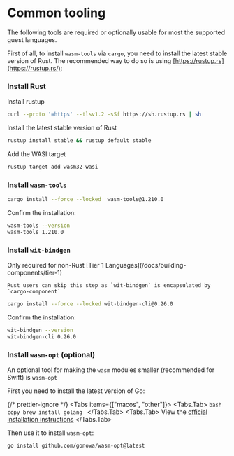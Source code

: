 
# Common tooling

The following tools are required or optionally usable for most the supported guest languages.

First of all, to install `wasm-tools` via `cargo`, you need to install the latest stable version of Rust. The recommended way to do so is using [https://rustup.rs](https://rustup.rs/):

<Steps>

### Install Rust

Install rustup

```bash copy
curl --proto '=https' --tlsv1.2 -sSf https://sh.rustup.rs | sh
```

Install the latest stable version of Rust

```bash copy
rustup install stable && rustup default stable
```

Add the WASI target

```bash copy
rustup target add wasm32-wasi
```

### Install `wasm-tools`

```bash copy
cargo install --force --locked  wasm-tools@1.210.0
```

Confirm the installation:

```bash
wasm-tools --version
wasm-tools 1.210.0
```

### Install `wit-bindgen`

<Callout type="info">
    Only required for non-Rust [Tier 1 Languages](/docs/building-components/tier-1)

    Rust users can skip this step as `wit-bindgen` is encapsulated by `cargo-component`

</Callout>

```bash copy
cargo install --force --locked wit-bindgen-cli@0.26.0
```

Confirm the installation:

```bash
wit-bindgen --version
wit-bindgen-cli 0.26.0
```

</Steps>

### Install `wasm-opt` (optional)

An optional tool for making the `wasm` modules smaller (recommended for Swift) is `wasm-opt`

First you need to install the latest version of Go:

{/* prettier-ignore */}
<Tabs items={["macos", "other"]}>
    <Tabs.Tab>
        ```bash copy
        brew install golang
        ```
    </Tabs.Tab>
    <Tabs.Tab>
        View the [official installation instructions](https://go.dev/doc/install)
    </Tabs.Tab>
</Tabs>

Then use it to install `wasm-opt`:

```bash copy
go install github.com/gonowa/wasm-opt@latest
```
